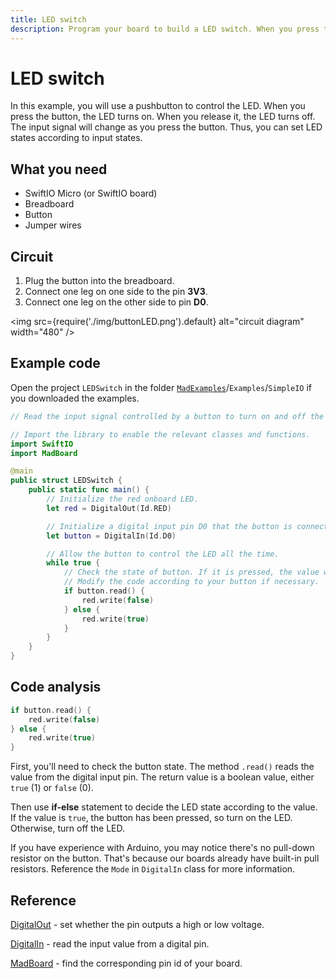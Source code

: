 ```yaml
---
title: LED switch
description: Program your board to build a LED switch. When you press the button, the LED turns on. When you release it, the LED turns off.
---
```


# LED switch

In this example, you will use a pushbutton to control the LED. When you press the button, the LED turns on. When you release it, the LED turns off. The input signal will change as you press the button. Thus, you can set LED states according to input states. 

## What you need

- SwiftIO Micro (or SwiftIO board)
- Breadboard
- Button
- Jumper wires


## Circuit

1. Plug the button into the breadboard.
2. Connect one leg on one side to the pin **3V3**. 
3. Connect one leg on the other side to pin **D0**. 


<img
  src={require('./img/buttonLED.png').default}
  alt="circuit diagram" width="480"
/>


## Example code

Open the project `LEDSwitch` in the folder [`MadExamples`](https://github.com/madmachineio/MadExamples)/`Examples`/`SimpleIO` if you downloaded the examples.

```swift title="LEDSwitch.swift" showLineNumbers
// Read the input signal controlled by a button to turn on and off the LED.

// Import the library to enable the relevant classes and functions.
import SwiftIO
import MadBoard

@main
public struct LEDSwitch {
    public static func main() {
        // Initialize the red onboard LED.
        let red = DigitalOut(Id.RED)

        // Initialize a digital input pin D0 that the button is connected to.
        let button = DigitalIn(Id.D0)

        // Allow the button to control the LED all the time.
        while true {
            // Check the state of button. If it is pressed, the value will be true and then turn off the LED.
            // Modify the code according to your button if necessary.
            if button.read() {
                red.write(false)
            } else {
                red.write(true)
            }
        }
    }
}
```


## Code analysis

```swift
if button.read() {
    red.write(false)
} else {
    red.write(true)
}
```

First, you'll need to check the button state. The method `.read()` reads the value from the digital input pin. The return value is a boolean value, either `true` (1) or `false` (0). 

Then use **if-else** statement to decide the LED state according to the value. If the value is `true`, the button has been pressed, so turn on the LED. Otherwise, turn off the LED.

If you have experience with Arduino, you may notice there's no pull-down resistor on the button. That's because our boards already have built-in pull resistors. Reference the `Mode` in `DigitalIn` class for more information.

## Reference

[DigitalOut](https://madmachineio.github.io/SwiftIO/documentation/swiftio/digitalout) - set whether the pin outputs a high or low voltage.

[DigitalIn](https://madmachineio.github.io/SwiftIO/documentation/swiftio/digitalin) - read the input value from a digital pin.

[MadBoard](https://github.com/madmachineio/MadBoards) - find the corresponding pin id of your board.